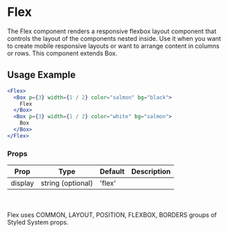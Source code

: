 # Flex

The Flex component renders a responsive flexbox layout component that controls the layout of the components nested inside. Use it when you want to create mobile responsive layouts or want to arrange content in columns or rows. This component extends Box.


## Usage Example

```jsx live
<Flex>
  <Box p={3} width={1 / 2} color="salmon" bg="black">
    Flex
  </Box>
  <Box p={3} width={1 / 2} color="white" bg="salmon">
    Box
  </Box>
</Flex>
```
### Props


<Table>
  <thead>
  <tr>
    <th>Prop</th>
    <th>Type</th>
    <th>Default</th>
    <th>Description</th>
  </tr>
  </thead>
  <tbody>
  <tr><td>display</td><td>string (optional)</td><td>'flex'</td><td></td></tr>
    </tbody>
    </Table>

<br></br>Flex uses COMMON, LAYOUT, POSITION, FLEXBOX, BORDERS groups of Styled System props.